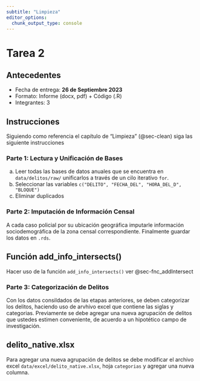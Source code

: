 ```yaml
---
subtitle: "Limpieza"
editor_options: 
  chunk_output_type: console
---
```


# Tarea 2 {.unnumbered}


## Antecedentes

- Fecha de entrega: **26 de Septiembre 2023**
- Formato: Informe (docx, pdf) + Código (.R)
- Integrantes: 3 


## Instrucciones

Siguiendo como referencia el capítulo de "Limpieza" (@sec-clean) siga las siguiente instrucciones

### Parte 1: Lectura y Unificación de Bases

a) Leer todas las bases de datos anuales que se encuentra en `data/delitos/raw/` unificarlos a través de un cilo iterativo `for`.
b) Seleccionar las variables `c("DELITO", "FECHA_DEL", "HORA_DEL_D", "BLOQUE")`
c) Eliminar duplicados

### Parte 2: Imputación de Información Censal

A cada caso policial por su ubicación geográfica imputarle información sociodemográfica de la zona censal correspondiente. Finalmente guardar los datos en `.rds`.

::: {.callout-tip}
## Función add_info_intersects()

Hacer uso de la función `add_info_intersects()` ver @sec-fnc_addIntersect

:::

### Parte 3: Categorización de Delitos

Con los datos consildados de las etapas anteriores, se deben categorizar los delitos, haciendo uso de arvhivo excel que contiene las siglas y categorias. Previamente se debe agregar una nueva agrupación de delitos que ustedes estimen conveniente, de acuerdo a un hipotético campo de investigación. 

::: {.callout-tip}
## delito_native.xlsx

Para agregar una nueva agrupación de delitos se debe modificar el archivo excel `data/excel/delito_native.xlsx`, hoja `categorias` y agregar una nueva columna.

:::